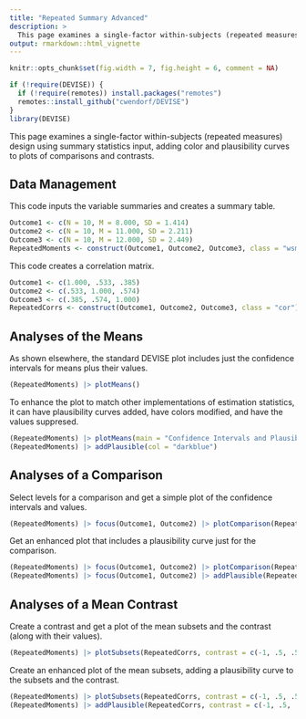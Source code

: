 ```yaml
---
title: "Repeated Summary Advanced"
description: >
  This page examines a single-factor within-subjects (repeated measures) design using summary statistics input, adding color and plausibility curves to plots of comparisons and contrasts.
output: rmarkdown::html_vignette
---
```


```r
knitr::opts_chunk$set(fig.width = 7, fig.height = 6, comment = NA)
```

```r
if (!require(DEVISE)) {
  if (!require(remotes)) install.packages("remotes")
  remotes::install_github("cwendorf/DEVISE")
}
library(DEVISE)
```

This page examines a single-factor within-subjects (repeated measures) design using summary statistics input, adding color and plausibility curves to plots of comparisons and contrasts.

## Data Management

This code inputs the variable summaries and creates a summary table.
```r
Outcome1 <- c(N = 10, M = 8.000, SD = 1.414)
Outcome2 <- c(N = 10, M = 11.000, SD = 2.211)
Outcome3 <- c(N = 10, M = 12.000, SD = 2.449)
RepeatedMoments <- construct(Outcome1, Outcome2, Outcome3, class = "wsm")
```

This code creates a correlation matrix.
```r
Outcome1 <- c(1.000, .533, .385)
Outcome2 <- c(.533, 1.000, .574)
Outcome3 <- c(.385, .574, 1.000)
RepeatedCorrs <- construct(Outcome1, Outcome2, Outcome3, class = "cor")
```

## Analyses of the Means

As shown elsewhere, the standard DEVISE plot includes just the confidence intervals for means plus their values.
```r
(RepeatedMoments) |> plotMeans()
```

To enhance the plot to match other implementations of estimation statistics, it can have plausibility curves added, have colors modified, and have the values suppresed.
```r
(RepeatedMoments) |> plotMeans(main = "Confidence Intervals and Plausibility Curves", values = FALSE, line = 9, col = "darkblue")
(RepeatedMoments) |> addPlausible(col = "darkblue")
```

## Analyses of a Comparison

Select levels for a comparison and get a simple plot of the confidence intervals and values.
```r
(RepeatedMoments) |> focus(Outcome1, Outcome2) |> plotComparison(RepeatedCorrs)
```

Get an enhanced plot that includes a plausibility curve just for the comparison.
```r
(RepeatedMoments) |> focus(Outcome1, Outcome2) |> plotComparison(RepeatedCorrs, main = "Confidence Intervals and a Plausibility Curve", ylim = c(0, 20), values = FALSE)
(RepeatedMoments) |> focus(Outcome1, Outcome2) |> addPlausible(RepeatedCorrs, type = c("none", "none", "right"), col = c("white", "white", "darkgoldenrod"))
```

## Analyses of a Mean Contrast

Create a contrast and get a plot of the mean subsets and the contrast (along with their values).
```r
(RepeatedMoments) |> plotSubsets(RepeatedCorrs, contrast = c(-1, .5, .5), labels = c("Outcome1", "Others"))
```

Create an enhanced plot of the mean subsets, adding a plausibility curve to the subsets and the contrast.
```r
(RepeatedMoments) |> plotSubsets(RepeatedCorrs, contrast = c(-1, .5, .5), labels = c("Outcome1", "Others"), main = "Confidence Intervals and Plausibility Curves", ylim = c(0, 20), values = FALSE, col = c("mediumblue", "mediumblue", "black"))
(RepeatedMoments) |> addPlausible(RepeatedCorrs, contrast = c(-1, .5, .5), type = c("right", "right", "right"), col = c("black", "black", "black"))
```
